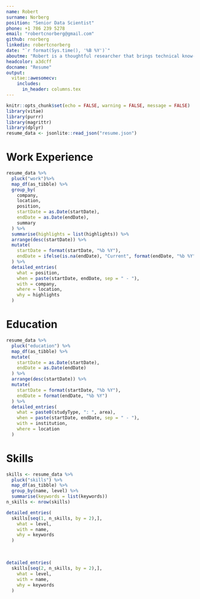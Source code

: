 ```yaml
---
name: Robert
surname: Norberg
position: "Senior Data Scientist"
phone: +1 786 239 5278
email: "robertcnorberg@gmail.com"
github: rnorberg
linkedin: robertcnorberg
date: "`r format(Sys.time(), '%B %Y')`"
aboutme: "Robert is a thoughtful researcher that brings technical know-how, practicality, and relentless curiosity to all of his work."
headcolor: a3dcff
docname: "Resume"
output: 
  vitae::awesomecv:
    includes:
      in_header: columns.tex
---
```


```r
knitr::opts_chunk$set(echo = FALSE, warning = FALSE, message = FALSE)
library(vitae)
library(purrr)
library(magrittr)
library(dplyr)
resume_data <- jsonlite::read_json("resume.json")
```

# Work Experience

```r
resume_data %>%
  pluck("work")%>%
  map_df(as_tibble) %>%
  group_by(
    company,
    location,
    position,
    startDate = as.Date(startDate),
    endDate = as.Date(endDate),
    summary
  ) %>%
  summarise(highlights = list(highlights)) %>%
  arrange(desc(startDate)) %>%
  mutate(
    startDate = format(startDate, "%b %Y"),
    endDate = ifelse(is.na(endDate), "Current", format(endDate, "%b %Y"))
  ) %>%
  detailed_entries(
    what = position,
    when = paste(startDate, endDate, sep = " - "),
    with = company,
    where = location,
    why = highlights
  )
```

\newpage

# Education

```r
resume_data %>%
  pluck("education") %>%
  map_df(as_tibble) %>%
  mutate(
    startDate = as.Date(startDate),
    endDate = as.Date(endDate)
  ) %>%
  arrange(desc(startDate)) %>%
  mutate(
    startDate = format(startDate, "%b %Y"),
    endDate = format(endDate, "%b %Y")
  ) %>%
  detailed_entries(
    what = paste0(studyType, ": ", area),
    when = paste(startDate, endDate, sep = " - "),
    with = institution,
    where = location
  )
```

# Skills

```r
skills <- resume_data %>%
  pluck("skills") %>%
  map_df(as_tibble) %>%
  group_by(name, level) %>%
  summarise(keywords = list(keywords))
n_skills <- nrow(skills)
```

:::::: {.cols data-latex=""}

::: {.col data-latex="{0.45\textwidth}"}
```r
detailed_entries(
  skills[seq(1, n_skills, by = 2),],
    what = level,
    with = name,
    why = keywords
  )
```
:::

::: {.col data-latex="{0.1\textwidth}"}
\ 
<!-- an empty Div (with a white space), serving as
a column separator -->
:::

::: {.col data-latex="{0.45\textwidth}"}
```r
detailed_entries(
  skills[seq(2, n_skills, by = 2),],
    what = level,
    with = name,
    why = keywords
  )
```

:::
::::::
